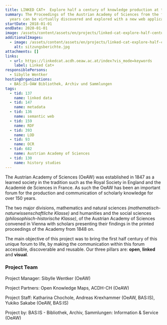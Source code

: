 ```yaml
---
title: LINKED CAT+  Explore half a century of knowledge production at the Academy
summary: The Proceedings of the Austrian Academy of Sciences from the first 50
  years can be virtually discovered and explored with a new web application.
startDate: 2018-01-01
endDate: 2020-01-01
image: /assets/content/assets/en/projects/linked-cat-explore-half-century-knowledge-production-academy/academie1.jpg
additionalImages:
  - image: /assets/content/assets/en/projects/linked-cat-explore-half-century-knowledge-production-academy/additionalImages/sitzungsberichte.jpg
    alt: sitzungsberichte.jpg
attachments: []
links:
  - url: https://linkedcat.acdh.oeaw.ac.at/index?vis_mode=keywords
    label: Linked Cat+
responsiblePersons:
  - Sibylle Wentker
hostingOrganizations:
  - BAS:IS-ÖAW Bibliothek, Archiv und Sammlungen
tags:
  - tid: 137
    name: linked data
  - tid: 147
    name: metadata
  - tid: 136
    name: semantic web
  - tid: 159
    name: RDF
  - tid: 393
    name: LOD
  - tid: 93
    name: OCR
  - tid: 682
    name: Austrian Academy of Sciences
  - tid: 130
    name: history studies
---
```

The Austrian Academy of Sciences (OeAW) was established in 1847 as a learned society in the tradition such as the Royal Society in England and the Academié de Sciences in France. As such the OeAW has been an important forum for the production and communication of scholarly knowledge for over 150 years.

The two major divisions, mathematics and natural sciences _(mathematisch-naturwissenschaftliche Klasse)_ and humanities and the social sciences _(philosophisch-historische Klasse)_, of the Austrian Academy of Sciences convened in Vienna with scholars presenting their findings in the printed proceedings of the Academy from 1848 on.

The main objective of this project was to bring the first half century of this unique forum to life, by making the communication within this forum accessible, discoverable and reusable. Our three pillars are: **open**, **linked** and **visual**.

### **Project Team**

Project Manager: Sibylle Wentker (OeAW)

Project Partners: Open Knowledge Maps, ACDH-CH (OeAW)

Project Staff: Katharina Chochole, Andreas Krexhammer (OeAW, BAS:IS), Yukiko Sakabe (OeAW, BAS:IS)

Project by: BAS:IS - Bibliothek, Archiv, Sammlungen: Information & Service (OeAW)

